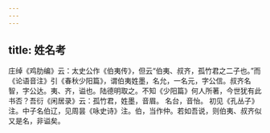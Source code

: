 ```yaml
---
---
---
```

title: 姓名考
---




庄绰《鸡肋编》云：太史公作《伯夷传》，但云“伯夷、叔齐，孤竹君之二子也。”而《论语音注》引《春秋少阳篇》，谓伯夷姓墨，名允，一名元，字公信。叔齐名智，字公达。夷、齐，谥也。陆德明取之。不知《少阳篇》何人所著，今世犹有此书否？吾衍《闲居录》云：孤竹君，姓墨，音眉。 名台，音怡。 初见《孔丛子》注。中子名伯辽，见周昙《咏史诗》注。伯，当作仲。若如吾说，则伯夷、叔齐似又是名，非谥矣。